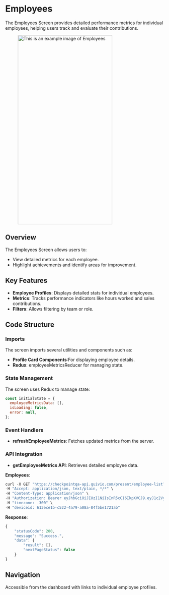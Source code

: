 
# Employees

The Employees Screen provides detailed performance metrics for individual employees, helping users track and evaluate their contributions.

<figure> <img src="/img/inventory/employees.png" alt="This is an example image  of Employees" width="300" height="600" /></figure>

## Overview

The Employees Screen allows users to:

- View detailed metrics for each employee.
- Highlight achievements and identify areas for improvement.

## Key Features

- **Employee Profiles**: Displays detailed stats for individual employees.
- **Metrics**: Tracks performance indicators like hours worked and sales contributions.
- **Filters**: Allows filtering by team or role.

## Code Structure

### Imports

The screen imports several utilities and components such as:

- **Profile Card Components**:For displaying employee details.
- **Redux**: employeeMetricsReducer for managing state.

### State Management

The screen uses Redux to manage state:

```javascript
const initialState = {
  employeeMetricsData: [],
  isLoading: false,
  error: null,
};
```
### Event Handlers

- **refreshEmployeeMetrics**: Fetches updated metrics from the server.

### API Integration

- **getEmployeeMetrics API**: Retrieves detailed employee data.

**Employees**:
```javascript
curl -X GET "https://checkpointqa-api.quivio.com/present/employee-list?EmpType=1&siteId=1&page=1&limit=10"\
-H "Accept: application/json, text/plain, */*" \
-H "Content-Type: application/json" \
-H "Authorization: Bearer eyJhbGciOiJIUzI1NiIsInR5cCI6IkpXVCJ9.eyJ1c2VySWQiOjk5NDM5NiwidXNlck5hbWUiOiJkZXYxIiwiZGV2aWNlSWQiOiI2MTNlY2UxYi1jNTIyLTRhNzktYTA4YS04NGY1YmUxNzIxYWIiLCJzdWJkb21haW5fcXVhbGlmaWVyIjoicGFwYWJlYXIiLCJpYXQiOjE3Mzg2NDUwNTYsImV4cCI6MTc0MTIzNzA1Nn0.y33z3GsVOFLJfpsub8gPHS_VoWlfp4CT5jQmlar1Djw" \
-H "timezone: -300" \
-H "deviceid: 613ece1b-c522-4a79-a08a-84f5be1721ab"
```

**Response**:
```javascript
{
    "statusCode": 200,
    "message": "Success.",
    "data": {
        "result": [],
        "nextPageStatus": false
    }
}
```

## Navigation

Accessible from the dashboard with links to individual employee profiles.







